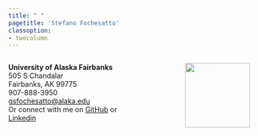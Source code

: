```yaml
---
title: " "
pagetitle: 'Stefano Fochesatto'
classoption:
- twocolumn
---
```


<link rel="stylesheet" href="styles.css" type="text/css">
<link rel="stylesheet" href="academicicons/css/academicons.min.css"/>

:::::::::::::: {.columns}
::: {.column width="50%"}
**University of Alaska Fairbanks**<br>
505 S Chandalar <br>
Fairbanks, AK 99775<br>
907-888-3950<br>
[gsfochesatto@alaka.edu](gsfochesatto@alaska.edu) <br>
Or connect with me on [GitHub](https://github.com/StefanoFochesatto) or [Linkedin](https://www.linkedin.com/in/stefano-fochesatto-076447213/) <br>
:::
::: {.column width="50%"}
<img src="images/uaf.png" style="width:130px; margin-right: 20px" align="right">
:::
::::::::::::::









